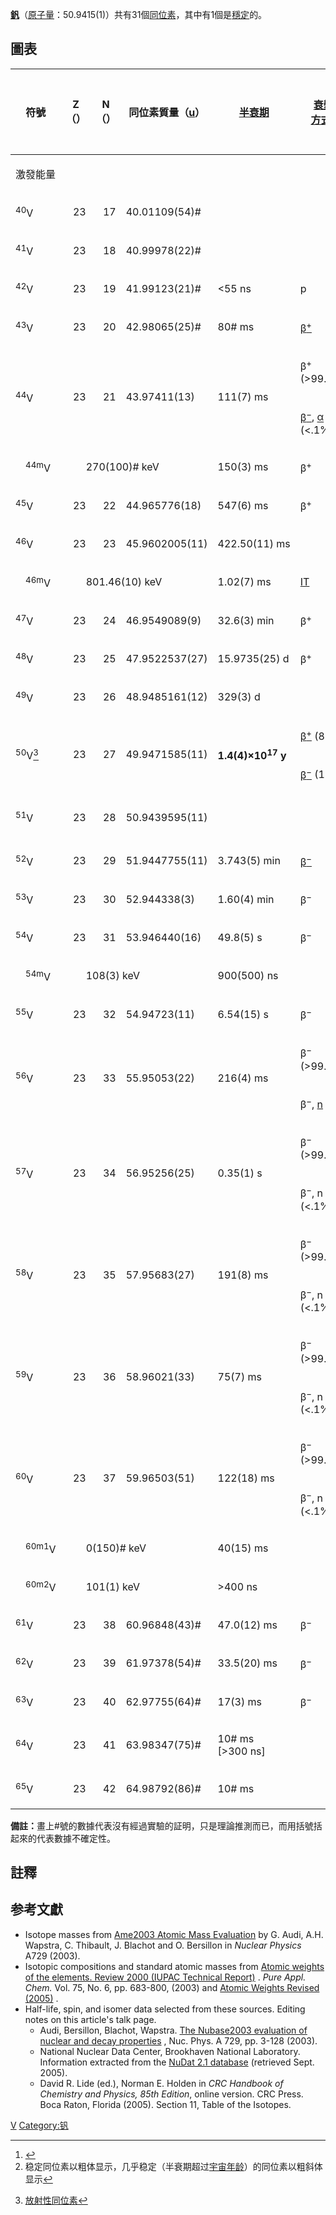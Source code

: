 {{infobox element isotopes
|name=釩
|symbol=V
|isotopes=
{{infobox element isotopes/isotopes decays | mn=48 | n=25 | sym=V | na=[[人造同位素|syn]] | hl=16 <sub>[[日|日]]</sub> | dm={{衰變|β+}} | de=4.0123 | link1=鈦-48 | pn=48 | ps=Ti}}
{{infobox element isotopes/isotopes decays | mn=49 | n=26 | sym=V | na=syn | hl=330 天 | dm={{衰變|ε}} | de=0.6019 | link1=鈦-49| pn=49 | ps=Ti }}
{{infobox element isotopes/isotopes decays | mn=50 | n=27 | sym=V | na=0.25% | hl=1.5×10<sup>17</sup> <sub>[[年|年]]</sub>
 | dm1=ε | de1=2.2083 | link1=鈦-50| pn1=50 | ps1=Ti
 | dm2={{衰變|β-}} | de2=1.0369 | link2=鉻-50| pn2=50 | ps2=Cr}}
{{infobox element isotopes/isotopes stable | mn=51 | n=28 | sym=V | na=99.75% |firstlinks=yes}}


|isotopes table footnote=
|standard atomic weight=50.9415(1)
|conventional atomic weight=
|standard atomic weight ref={{CIAAW2016}}
}}
'''[[釩|釩]]'''（[[原子量|原子量]]：50.9415(1)）共有31個[[同位素|同位素]]，其中有1個是[[穩定同位素|穩定]]的。

==圖表==
{| class="wikitable" style="font-size:95%; white-space:nowrap"
! rowspan="2" | 符號
! Z（{{Subatomic particle|link=yes|Proton}}）
! N（{{Subatomic particle|link=yes|Neutron}}）
! 同位素質量（[[原子質量單位|u]]）
! rowspan="2" | [[半衰期|半衰期]]
! rowspan=2|[[衰變方式|衰變<br>方式]]<ref>{{cite web |url=http://www.nucleonica.net/unc.aspx |title=Universal Nuclide Chart |publisher=nucleonica |registration=yes |accessdate=2015-09-12 |archive-date=2017-02-19 |archive-url=https://web.archive.org/web/20170219043412/http://www.nucleonica.net/unc.aspx |dead-url=no }}</ref>
! rowspan=2|[[衰变产物|衰變<br>產物]]<ref group="n">稳定同位素以粗体显示，几乎稳定（半衰期超过[[宇宙年龄|宇宙年龄]]）的同位素以粗斜体显示</ref>
! rowspan="2" | [[原子核|原子核]]<br />[[自旋|自旋]]
! rowspan="2" | 相對[[豐度|豐度]]<br />（[[莫耳|莫耳]]分率）
! rowspan="2" | 相對[[豐度|豐度]]的變化量<br />（[[莫耳|莫耳]]分率）
|-
! colspan="3" | 激發能量
|-
| <sup>40</sup>V
| style="text-align:right" | 23
| style="text-align:right" | 17
| 40.01109(54)#
|
| {{衰變|p}}
| <sup>39</sup>Ti
| 2−#
|
|
|-
| <sup>41</sup>V
| style="text-align:right" | 23
| style="text-align:right" | 18
| 40.99978(22)#
|
| {{衰變|p}}
| <sup>40</sup>Ti
| 7/2−#
|
|
|-
| <sup>42</sup>V
| style="text-align:right" | 23
| style="text-align:right" | 19
| 41.99123(21)#
| <55 ns
| p
| <sup>41</sup>Ti
| 2−#
|
|
|-
| <sup>43</sup>V
| style="text-align:right" | 23
| style="text-align:right" | 20
| 42.98065(25)#
| 80# ms
| [[正电子发射|β<sup>+</sup>]]
| <sup>43</sup>Ti
| 7/2−#
|
|
|-
| rowspan=2|<sup>44</sup>V
| rowspan=2 style="text-align:right" | 23
| rowspan=2 style="text-align:right" | 21
| rowspan=2|43.97411(13)
| rowspan=2|111(7) ms
| β<sup>+</sup> (>99.9%)
| <sup>44</sup>Ti
| rowspan=2|(2+)
| rowspan=2|
| rowspan=2|
|-
| [[β衰变|β<sup>−</sup>]], [[Α衰变|α]] (<.1%)
| '''<sup>40</sup>Ca'''
|-
| style="text-indent:1em" | <sup>44m</sup>V
| colspan="3" style="text-indent:2em" | 270(100)# keV
| 150(3) ms
| β<sup>+</sup>
| <sup>44</sup>Ti
| (6+)
|
|
|-
| <sup>45</sup>V
| style="text-align:right" | 23
| style="text-align:right" | 22
| 44.965776(18)
| 547(6) ms
| β<sup>+</sup>
| <sup>45</sup>Ti
| 7/2−
|
|
|-
| <sup>46</sup>V
| style="text-align:right" | 23
| style="text-align:right" | 23
| 45.9602005(11)
| 422.50(11) ms
| {{衰變|β+}}
| '''<sup>46</sup>Ti'''
| 0+
|
|
|-
| style="text-indent:1em" | <sup>46m</sup>V
| colspan="3" style="text-indent:2em" | 801.46(10) keV
| 1.02(7) ms
| [[核異構轉變|IT]]
| <sup>46</sup>V
| 3+
|
|
|-
| <sup>47</sup>V
| style="text-align:right" | 23
| style="text-align:right" | 24
| 46.9549089(9)
| 32.6(3) min
| β<sup>+</sup>
| '''<sup>47</sup>Ti'''
| 3/2−
|
|
|-
| <sup>48</sup>V
| style="text-align:right" | 23
| style="text-align:right" | 25
| 47.9522537(27)
| 15.9735(25) d
| β<sup>+</sup>
| '''<sup>48</sup>Ti'''
| 4+
|
|
|-
| <sup>49</sup>V
| style="text-align:right" | 23
| style="text-align:right" | 26
| 48.9485161(12)
| 329(3) d
| {{衰變|EC}}
| '''<sup>49</sup>Ti'''
| 7/2−
|
|
|-
| rowspan=2|<sup>50</sup>V<ref group="n">{{link-en|原始核素|Primordial nuclide|原始}}[[放射性同位素|放射性同位素]]</ref>
| rowspan=2 style="text-align:right" | 23
| rowspan=2 style="text-align:right" | 27
| rowspan=2|49.9471585(11)
| rowspan=2|'''1.4(4)×10<sup>17</sup> y'''
| [[正电子发射|β<sup>+</sup>]] (83%)
| '''<sup>50</sup>Ti'''
| rowspan=2|6+
| rowspan=2|0.00250(4)
| rowspan=2|0.002487–0.002502
|-
| [[Β衰变|β<sup>−</sup>]] (17%)
| '''<sup>50</sup>Cr'''
|-
| <sup>51</sup>V
| style="text-align:right" | 23
| style="text-align:right" | 28
| 50.9439595(11)
| colspan=3 align=center|'''{{衰變|穩定}}'''
| 7/2−
| 0.99750(4)
| 0.997498–0.997513
|-
| <sup>52</sup>V
| style="text-align:right" | 23
| style="text-align:right" | 29
| 51.9447755(11)
| 3.743(5) min
| [[Β衰变|β<sup>−</sup>]]
| '''<sup>52</sup>Cr'''
| 3+
| 
| 
|-
| <sup>53</sup>V
| style="text-align:right" | 23
| style="text-align:right" | 30
| 52.944338(3)
| 1.60(4) min
| β<sup>−</sup>
| '''<sup>53</sup>Cr'''
| 7/2−
|
|
|-
| <sup>54</sup>V
| style="text-align:right" | 23
| style="text-align:right" | 31
| 53.946440(16)
| 49.8(5) s
| β<sup>−</sup>
| '''<sup>54</sup>Cr'''
| 3+
|
|
|-
| style="text-indent:1em" | <sup>54m</sup>V
| colspan="3" style="text-indent:2em" | 108(3) keV
| 900(500) ns
|
|
| (5+)
|
|
|-
| <sup>55</sup>V
| style="text-align:right" | 23
| style="text-align:right" | 32
| 54.94723(11)
| 6.54(15) s
| β<sup>−</sup>
| <sup>55</sup>Cr
| (7/2−)#
|
|
|-
| rowspan=2|<sup>56</sup>V
| rowspan=2 style="text-align:right" | 23
| rowspan=2 style="text-align:right" | 33
| rowspan=2|55.95053(22)
| rowspan=2|216(4) ms
| β<sup>−</sup> (>99.9%)
| <sup>56</sup>Cr
| rowspan=2|(1+)
| rowspan=2|
| rowspan=2|
|-
| β<sup>−</sup>, [[中子發射|n]]
| <sup>55</sup>Cr
|-
| rowspan=2|<sup>57</sup>V
| rowspan=2 style="text-align:right" | 23
| rowspan=2 style="text-align:right" | 34
| rowspan=2|56.95256(25)
| rowspan=2|0.35(1) s
| β<sup>−</sup> (>99.9%)
| <sup>57</sup>Cr
| rowspan=2|(3/2−)
| rowspan=2|
| rowspan=2|
|-
| β<sup>−</sup>, n (<.1%)
| <sup>56</sup>Cr
|-
| rowspan=2|<sup>58</sup>V
| rowspan=2 style="text-align:right" | 23
| rowspan=2 style="text-align:right" | 35
| rowspan=2|57.95683(27)
| rowspan=2|191(8) ms
| β<sup>−</sup> (>99.9%)
| <sup>58</sup>Cr
| rowspan=2|3+#
| rowspan=2|
| rowspan=2|
|-
| β<sup>−</sup>, n (<.1%)
| <sup>57</sup>Cr
|-
| rowspan=2|<sup>59</sup>V
| rowspan=2 style="text-align:right" | 23
| rowspan=2 style="text-align:right" | 36
| rowspan=2|58.96021(33)
| rowspan=2|75(7) ms
| β<sup>−</sup> (>99.9%)
| <sup>59</sup>Cr
| rowspan=2|7/2−#
| rowspan=2|
| rowspan=2|
|-
| β<sup>−</sup>, n (<.1%)
| <sup>58</sup>Cr
|-
| rowspan=2|<sup>60</sup>V
| rowspan=2 style="text-align:right" | 23
| rowspan=2 style="text-align:right" | 37
| rowspan=2|59.96503(51)
| rowspan=2|122(18) ms
| β<sup>−</sup> (>99.9%)
| <sup>60</sup>Cr
| rowspan=2|3+#
| rowspan=2|
| rowspan=2|
|-
| β<sup>−</sup>, n (<.1%)
| <sup>59</sup>Cr
|-
| style="text-indent:1em" | <sup>60m1</sup>V
| colspan="3" style="text-indent:2em" | 0(150)# keV
| 40(15) ms
|
|
| 1+#
|
|
|-
| style="text-indent:1em" | <sup>60m2</sup>V
| colspan="3" style="text-indent:2em" | 101(1) keV
| >400 ns
|
|
|
|
|
|-
| <sup>61</sup>V
| style="text-align:right" | 23
| style="text-align:right" | 38
| 60.96848(43)#
| 47.0(12) ms
| β<sup>−</sup>
| <sup>61</sup>Cr
| 7/2−#
|
|
|-
| <sup>62</sup>V
| style="text-align:right" | 23
| style="text-align:right" | 39
| 61.97378(54)#
| 33.5(20) ms
| β<sup>−</sup>
| <sup>62</sup>Cr
| 3+#
|
|
|-
| <sup>63</sup>V
| style="text-align:right" | 23
| style="text-align:right" | 40
| 62.97755(64)#
| 17(3) ms
| β<sup>−</sup>
| <sup>63</sup>Cr
| (7/2−)#
|
|
|-
| <sup>64</sup>V
| style="text-align:right" | 23
| style="text-align:right" | 41
| 63.98347(75)#
| 10# ms [>300 ns]
|
|
|
|
|
|-
| <sup>65</sup>V
| style="text-align:right" | 23
| style="text-align:right" | 42
| 64.98792(86)#
| 10# ms
|
|
| 5/2−#
|
|
|}

'''備註：'''畫上#號的數據代表沒有經過實驗的証明，只是理論推測而已，而用括號括起來的代表數據不確定性。
{{Isotope box | 這一個= 釩的同位素 | 前一個=鈦的同位素 |下一個= 鉻的同位素 }}

== 註釋 ==
<references group="n"/>
==参考文獻==
{{Reflist}}
* Isotope masses from [https://web.archive.org/web/20080923134436/http://www.nndc.bnl.gov/amdc/index.html Ame2003 Atomic Mass Evaluation] by G. Audi, A.H. Wapstra, C. Thibault, J. Blachot and O. Bersillon in ''Nuclear Physics'' A729 (2003).
* Isotopic compositions and standard atomic masses from [http://www.iupac.org/publications/pac/2003/7506/7506x0683.html Atomic weights of the elements. Review 2000 (IUPAC Technical Report)] {{Wayback|url=http://www.iupac.org/publications/pac/2003/7506/7506x0683.html |date=20110324090740 }}. ''Pure Appl. Chem.'' Vol. 75, No. 6, pp. 683-800, (2003) and [http://www.iupac.org/news/archives/2005/atomic-weights_revised05.html Atomic Weights Revised (2005)] {{Wayback|url=http://www.iupac.org/news/archives/2005/atomic-weights_revised05.html |date=20080305062433 }}.
* Half-life, spin, and isomer data selected from these sources. Editing notes on this article's talk page.
** Audi, Bersillon, Blachot, Wapstra. [http://amdc.in2p3.fr/web/nubase_en.html The Nubase2003 evaluation of nuclear and decay properties] {{Wayback|url=http://amdc.in2p3.fr/web/nubase_en.html |date=20110716114059 }}, Nuc. Phys. A 729, pp. 3-128 (2003).
** National Nuclear Data Center, Brookhaven National Laboratory. Information extracted from the [http://www.nndc.bnl.gov/nudat2/ NuDat 2.1 database] {{Wayback|url=http://www.nndc.bnl.gov/nudat2/ |date=20190513230730 }} (retrieved Sept. 2005).
** David R. Lide (ed.), Norman E. Holden in ''CRC Handbook of Chemistry and Physics, 85th Edition'', online version. CRC Press. Boca Raton, Florida (2005). Section 11, Table of the Isotopes.

{{Isotope nav}}

[[Category:各元素同位素列表|V]]
[[Category:钒|Category:钒]]